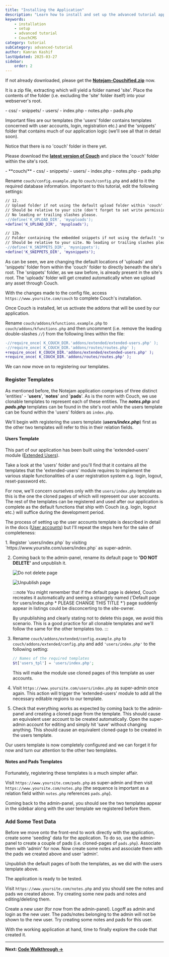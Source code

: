---
title: "Installing the Application"
description: "Learn how to install and set up the advanced tutorial application in CouchCMS, including database configuration and initial setup steps."
keywords:
    - installation
    - setup
    - advanced tutorial
    - CouchCMS
category: tutorial
subCategory: advanced-tutorial
author: Kamran Kashif
lastUpdated: 2025-03-27
sidebar:
    order: 2
---


If not already downloaded, please get the [**Notejam-Couchified.zip**](./Notejam-Couchified.zip) now.

It is a zip file, extracting which will yield a folder named 'site'. Place the contents of the folder (i.e. excluding the 'site' folder itself) into your webserver's root.

<FileTree>
- css/
- snippets/
- users/
- index.php
- notes.php
- pads.php
</FileTree>

Important files are our templates (the 'users' folder contains templates concerned with user accounts, login, registration etc.) and the 'snippets' folder that contains much of our application logic (we'll see all that in detail soon).

Notice that there is no 'couch' folder in there yet.

Please download the [**latest version of Couch**](https://www.couchcms.com/products/) and place the 'couch' folder within the site's root.

<FileTree>
- **couch/**
- css/
- snippets/
- users/
- index.php
- notes.php
- pads.php
</FileTree>

Rename `couch/config.example.php` to `couch/config.php` and add to it the required database information. Important to this tutorial, edit the following settings:

```diff lang="php" title="couch/config.php"
// 12.
// Upload folder if not using the default upload folder within 'couch'.
// Should be relative to your site (don't forget to set write permissions on it).
// No leading or trailing slashes please.
-//define('K_UPLOAD_DIR', 'myuploads');
+define('K_UPLOAD_DIR', 'myuploads');

// 12b.
// Folder containing the embedded snippets if not using the default 'snippets' folder within 'couch'.
// Should be relative to your site. No leading or trailing slashes please.
-//define('K_SNIPPETS_DIR', 'mysnippets');
+define('K_SNIPPETS_DIR', 'mysnippets');
```

As can be seen, we are changing the default locations of 'uploads' and 'snippets' folder from within the 'couch' folder to directly beneath the site's root. The 'snippets' folder, as we saw before, is already present in the site's root. The 'uploads' folder will get created automatically when we upload any asset through Couch.

With the changes made to the config file, access `https://www.yoursite.com/couch` to complete Couch's installation.

Once Couch is installed, let us activate the addons that will be used by our application.

Rename `couch/addons/kfunctions.example.php` to `couch/addons/kfunctions.php` and then uncomment (i.e. remove the leading double-slashes `//`) from the following lines within the file:

```diff lang="php" title="couch/addons/kfunctions.php"
-//require_once( K_COUCH_DIR.'addons/extended/extended-users.php' );
-//require_once( K_COUCH_DIR.'addons/routes/routes.php' );
+require_once( K_COUCH_DIR.'addons/extended/extended-users.php' );
+require_once( K_COUCH_DIR.'addons/routes/routes.php' );
```

We can now move on to registering our templates.

### Register Templates

As mentioned before, the Notejam application comprises of three distinct 'entities' - '**users**', '**notes**' and '**pads**'. As is the norm with Couch, we use clonable templates to represent each of these entities. The ***notes.php*** and ***pads.php*** templates can be found in the site's root while the users template can be found within the 'users' folders as `index.php`.

We'll begin with registering the users template (***users/index.php***) first as the other two templates will refer to this in their relation fields.

#### Users Template

This part of our application has been built using the 'extended-users' module ([Extended Users](https://github.com/trendoman/Midware/tree/main/concepts/Extended-Users#extended-users)).

Take a look at the 'users' folder and you'll find that it contains all the templates that the 'extended-users' module requires to implement the various staple functionalities of a user registration system e.g. login, logout, reset-password etc.

For now, we'll concern ourselves only with the `users/index.php` template as this is the one the cloned pages of which will represent our user accounts. The rest of the templates can be registered and used after our application is complete as the default functions that ship with Couch (e.g. login, logout etc.) will suffice during the development period.

The process of setting up the user accounts template is described in detail in the docs ([User accounts](https://github.com/trendoman/Midware/tree/main/concepts/Extended-Users#usersindexphp)) but I'll repeat the steps here for the sake of completeness:

<Steps>
1. Register `users/index.php` by visiting `https://www.yoursite.com/users/index.php` as super-admin.

2. Coming back to the admin-panel, rename its default page to **'DO NOT DELETE'** and unpublish it.

   ![Do not delete page](./img/do-not.png)

   ![Unpublish page](./img/do-not2.png)

   :::note
   You might remember that if the default page is deleted, Couch recreates it automatically and seeing a strangely named ('Default page for users/index.php \* PLEASE CHANGE THIS TITLE \*') page suddenly appear in listings could be disconcerting to the site-owner.
   
   By unpublishing and clearly stating not to delete this page, we avoid this scenario. This is a good practice for all clonable templates and we'll follow the same for the other templates too.
   :::

3. Rename `couch/addons/extended/config.example.php` to `couch/addons/extended/config.php` and add `'users/index.php'` to the following setting:

   ```php title="couch/addons/extended/config.php"
   // Names of the required templates
   $t['users_tpl'] = 'users/index.php';
   ```

   This will make the module use cloned pages of this template as user accounts.

4. Visit `https://www.yoursite.com/users/index.php` as super-admin once again. This action will trigger the 'extended-users' module to add all the necessary editable regions to our template.

5. Check that everything works as expected by coming back to the admin-panel and creating a cloned page from the template. This should cause an equivalent user account to be created automatically. Open the super-admin account for editing and simply hit 'save' without changing anything. This should cause an equivalent cloned-page to be created in the users template.
</Steps>

Our users template is now completely configured and we can forget it for now and turn our attention to the other two templates.

#### Notes and Pads Templates

Fortunately, registering these templates is a much simpler affair.

Visit `https://www.yoursite.com/pads.php` as super-admin and then visit `https://www.yoursite.com/notes.php` (the sequence is important as a relation field within `notes.php` references `pads.php`).

Coming back to the admin-panel, you should see the two templates appear in the sidebar along with the user template we registered before them.

### Add Some Test Data

Before we move onto the front-end to work directly with the application, create some 'seeding' data for the application. To do so, use the admin-panel to create a couple of pads (i.e. cloned-pages of `pads.php`). Associate them with 'admin' for now. Now create some notes and associate them with the pads we created above and user 'admin'.

Unpublish the default pages of both the templates, as we did with the users template above.

The application is ready to be tested.

Visit `https://www.yoursite.com/notes.php` and you should see the notes and pads we created above. Try creating some new pads and notes and editing/deleting them.

Create a new user (for now from the admin-panel). Logoff as admin and login as the new user. The pads/notes belonging to the admin will not be shown to the new user. Try creating some notes and pads for this user.

With the working application at hand, time to finally explore the code that created it.

---

**Next: [Code Walkthrough →](./03-code-walkthrough)**

